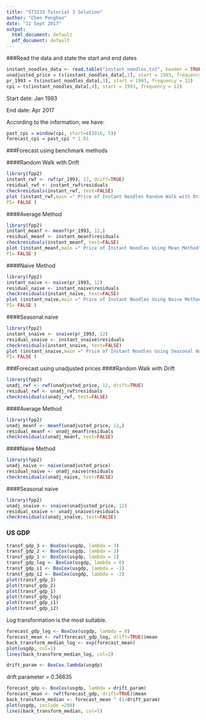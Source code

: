 ---
title: "ST3233 Tutorial 3 Solution"
author: "Chen Penghao"
date: "11 Sept 2017"
output:
  html_document: default
  pdf_document: default
---

###Read the data and state the start and end dates
```{r}
instant_noodles_data <- read.table("instant_noodles.txt", header = TRUE)
unadjusted_price = ts(instant_noodles_data[,2], start = 1993, frequency = 12)
pr_1993 = ts(instant_noodles_data[,3], start = 1993, frequency = 12)
cpi = ts(instant_noodles_data[,4], start = 1993, frequency = 12)
```

Start date: Jan 1993

End date: Apr 2017

According to the information, we have:

```{r}
past_cpi = window(cpi, start=c(2016, 5))
forecast_cpi = past_cpi * 1.01
```

###Forecast using benchmark methods

####Random Walk with Drift
```{r}
library(fpp2)
instant_rwf <- rwf(pr_1993, 12, drift=TRUE)
residual_rwf <- instant_rwf$residuals
checkresiduals(instant_rwf, test=FALSE)
plot (instant_rwf,main =" Price of Instant Noodles Random Walk with Drift", xlab =" Year ",
PI= FALSE )
```

####Average Method
```{r}
library(fpp2)
instant_meanf <- meanf(pr_1993, 12,)
residual_meanf <- instant_meanf$residuals
checkresiduals(instant_meanf, test=FALSE)
plot (instant_meanf,main =" Price of Instant Noodles Using Mean Method", xlab =" Year ",
PI= FALSE )
```

####Naive Method
```{r}
library(fpp2)
instant_naive <- naive(pr_1993, 12)
residual_naive <- instant_naive$residuals
checkresiduals(instant_naive, test=FALSE)
plot (instant_naive,main =" Price of Instant Noodles Using Naive Method", xlab =" Year ",
PI= FALSE )
```

####Seasonal naive
```{r}
library(fpp2)
instant_snaive <- snaive(pr_1993, 12)
residual_snaive <- instant_snaive$residuals
checkresiduals(instant_snaive, test=FALSE)
plot (instant_snaive,main =" Price of Instant Noodles Using Seasonal Naive Method", xlab =" Year ",
PI= FALSE )
```


###Forecast using unadjusted prices
####Random Walk with Drift
```{r}
library(fpp2)
unadj_rwf <- rwf(unadjusted_price, 12, drift=TRUE)
residual_rwf <- unadj_rwf$residuals
checkresiduals(unadj_rwf, test=FALSE)
```

####Average Method
```{r}
library(fpp2)
unadj_meanf <- meanf(unadjusted_price, 12,)
residual_meanf <- unadj_meanf$residuals
checkresiduals(unadj_meanf, test=FALSE)
```

####Naive Method
```{r}
library(fpp2)
unadj_naive <- naive(unadjusted_price)
residual_naive <- unadj_naive$residuals
checkresiduals(unadj_naive, test=FALSE)
```

####Seasonal naive
```{r}
library(fpp2)
unadj_snaive <- snaive(unadjusted_price, 12)
residual_snaive <- unadj_snaive$residuals
checkresiduals(unadj_snaive, test=FALSE)
```

### US GDP
```{r}
transf_gdp_3 <- BoxCox(usgdp, lambda = 3)
transf_gdp_2 <- BoxCox(usgdp, lambda = 2)
transf_gdp_1 <- BoxCox(usgdp, lambda = 1)
transf_gdp_log <- BoxCox(usgdp, lambda = 0)
transf_gdp_i1 <- BoxCox(usgdp, lambda = -1)
transf_gdp_i2 <- BoxCox(usgdp, lambda = -2)
plot(transf_gdp_3)
plot(transf_gdp_2)
plot(transf_gdp_1)
plot(transf_gdp_log)
plot(transf_gdp_i1)
plot(transf_gdp_i2)
```

Log transformation is the most suitable.


```{r}
forecast_gdp_log <- BoxCox(usgdp, lambda = 0)
forecast_mean <- rwf(forecast_gdp_log, drift=TRUE)$mean
back_transform_median_log <- exp(forecast_mean)
plot(usgdp, col=1)
lines(back_transform_median_log, col=2)
```

```{r}
drift_param <- BoxCox.lambda(usgdp)
```

drift parameter = 0.36635

```{r}
forecast_gdp <- BoxCox(usgdp, lambda = drift_param)
forecast_mean <- rwf(forecast_gdp, drift=TRUE)$mean
back_transform_median <- forecast_mean ^ (1/drift_param)
plot(usgdp, include =200)
lines(back_transform_median, col=5)
```
